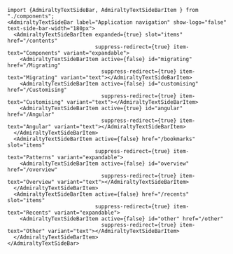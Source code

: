 ```tsx
import {AdmiraltyTextSideBar, AdmiraltyTextSideBarItem } from "./components";
<AdmiraltyTextSideBar label="Application navigation" show-logo="false" text-side-bar-width="180px">
  <AdmiraltyTextSideBarItem expanded={true} slot="items" href="/contents"
                            suppress-redirect={true} item-text="Components" variant="expandable">
    <AdmiraltyTextSideBarItem active={false} id="migrating" href="/Migrating"
                              suppress-redirect={true} item-text="Migrating" variant="text"></AdmiraltyTextSideBarItem>
    <AdmiraltyTextSideBarItem active={false} id="customising" href="/Customising"
                              suppress-redirect={true} item-text="Customising" variant="text"></AdmiraltyTextSideBarItem>
    <AdmiraltyTextSideBarItem active={true} id="angular" href="/Angular"
                              suppress-redirect={true} item-text="Angular" variant="text"></AdmiraltyTextSideBarItem>
  </AdmiraltyTextSideBarItem>
  <AdmiraltyTextSideBarItem active={false} href="/bookmarks" slot="items"
                            suppress-redirect={true} item-text="Patterns" variant="expandable">
    <AdmiraltyTextSideBarItem active={false} id="overview" href="/overview"
                              suppress-redirect={true} item-text="Overview" variant="text"></AdmiraltyTextSideBarItem>
  </AdmiraltyTextSideBarItem>
  <AdmiraltyTextSideBarItem active={false} href="/recents" slot="items"
                            suppress-redirect={true} item-text="Recents" variant="expandable">
    <AdmiraltyTextSideBarItem active={false} id="other" href="/other"
                              suppress-redirect={true} item-text="Other" variant="text"></AdmiraltyTextSideBarItem>
  </AdmiraltyTextSideBarItem>
</AdmiraltyTextSideBar>
```

